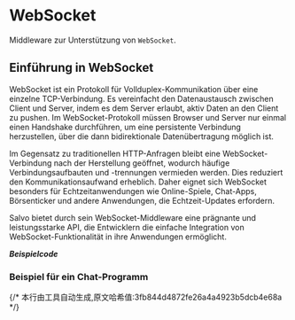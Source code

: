 # WebSocket


Middleware zur Unterstützung von `WebSocket`.

## Einführung in WebSocket

WebSocket ist ein Protokoll für Vollduplex-Kommunikation über eine einzelne TCP-Verbindung. Es vereinfacht den Datenaustausch zwischen Client und Server, indem es dem Server erlaubt, aktiv Daten an den Client zu pushen. Im WebSocket-Protokoll müssen Browser und Server nur einmal einen Handshake durchführen, um eine persistente Verbindung herzustellen, über die dann bidirektionale Datenübertragung möglich ist.

Im Gegensatz zu traditionellen HTTP-Anfragen bleibt eine WebSocket-Verbindung nach der Herstellung geöffnet, wodurch häufige Verbindungsaufbauten und -trennungen vermieden werden. Dies reduziert den Kommunikationsaufwand erheblich. Daher eignet sich WebSocket besonders für Echtzeitanwendungen wie Online-Spiele, Chat-Apps, Börsenticker und andere Anwendungen, die Echtzeit-Updates erfordern.

Salvo bietet durch sein WebSocket-Middleware eine prägnante und leistungsstarke API, die Entwicklern die einfache Integration von WebSocket-Funktionalität in ihre Anwendungen ermöglicht.

_**Beispielcode**_ 

<Tabs>
<Tab label="main.rs">
<WebsocketMainCode/>
</Tab>
<Tab label="Cargo.toml">
<WebsocketCargoCode/>
</Tab>
</Tabs>

### Beispiel für ein Chat-Programm

<Tabs>
<Tab label="main.rs">
<WebsocketChatMainCode/>
</Tab>
<Tab label="Cargo.toml">
<WebsocketChatCargoCode/>
</Tab>
</Tabs>
{/* 本行由工具自动生成,原文哈希值:3fb844d4872fe26a4a4923b5dcb4e68a */}